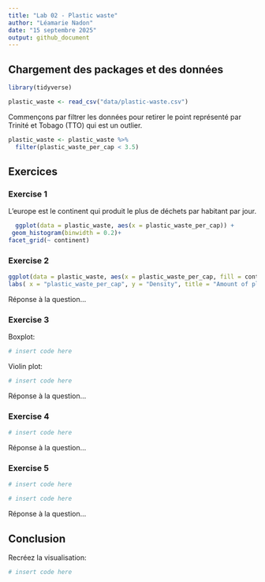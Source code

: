 ```yaml
---
title: "Lab 02 - Plastic waste"
author: "Léamarie Nadon"
date: "15 septembre 2025"
output: github_document
---
```


## Chargement des packages et des données

```r
library(tidyverse) 
```

```r
plastic_waste <- read_csv("data/plastic-waste.csv")
```

Commençons par filtrer les données pour retirer le point représenté par Trinité et Tobago (TTO) qui est un outlier.

```r
plastic_waste <- plastic_waste %>%
  filter(plastic_waste_per_cap < 3.5)
```


## Exercices

### Exercise 1
L'europe est le continent qui produit le plus de déchets par habitant par jour.

```r
  ggplot(data = plastic_waste, aes(x = plastic_waste_per_cap)) +
 geom_histogram(binwidth = 0.2)+
facet_grid(~ continent)
```

### Exercise 2

```r
ggplot(data = plastic_waste, aes(x = plastic_waste_per_cap, fill = continent))+ geom_density(adjust = 0.5, alpha = 0.5)+
labs( x = "plastic_waste_per_cap", y = "Density", title = "Amount of plastic waste per cap", fill = "continent")
```

Réponse à la question...

### Exercise 3

Boxplot:

```r
# insert code here
```

Violin plot:

```r
# insert code here
```

Réponse à la question...

### Exercise 4


```r
# insert code here
```

Réponse à la question...

### Exercise 5


```r
# insert code here
```

```r
# insert code here
```

Réponse à la question...

## Conclusion

Recréez la visualisation:

```r
# insert code here
```
